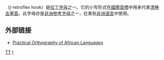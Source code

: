 {{Infobox alphabet|alphabet=拉丁|uuc=01AE|ulc=0288}}
{{Unicode|'''Ʈ''', '''ʈ'''}}（[[t|t]]-retroflex hook）是[[拉丁字母|拉丁字母]]之一。它的小写形式在[[國際音標|國際音標]]中用来代表[[清捲舌塞音|清捲舌塞音]]。此字母亦是[[非洲参考字母|非洲参考字母]]之一，在某些[[非洲语言|非洲语言]]中使用。

== 外部链接 ==
*[http://www.bisharat.net/Documents/poal30.htm Practical Orthography of African Languages] {{Wayback|url=http://www.bisharat.net/Documents/poal30.htm |date=20170710212644 }}

{{Latin alphabet}}

[[Category:衍生拉丁字母|TƮ]]
[[Category:音標符號|ʈ]]